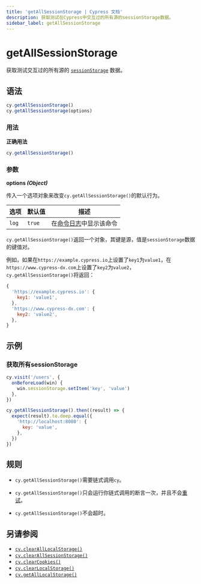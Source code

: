 ```yaml
---
title: 'getAllSessionStorage | Cypress 文档'
description: 获取测试在Cypress中交互过的所有源的sessionStorage数据。
sidebar_label: getAllSessionStorage
---
```


<ProductHeading product="app" />

# getAllSessionStorage

获取测试交互过的所有源的
[`sessionStorage`](https://developer.mozilla.org/en-US/docs/Web/API/Window/sessionStorage)
数据。

## 语法

```javascript
cy.getAllSessionStorage()
cy.getAllSessionStorage(options)
```

### 用法

<Icon name="check-circle" color="green" /> **正确用法**

```javascript
cy.getAllSessionStorage()
```

### 参数

<Icon name="angle-right" /> **options _(Object)_**

传入一个选项对象来改变`cy.getAllSessionStorage()`的默认行为。

| 选项  | 默认值 | 描述                                                                         |
| ----- | ------ | --------------------------------------------------------------------------- |
| `log` | `true` | 在[命令日志](/app/core-concepts/open-mode#Command-Log)中显示该命令 |

<HeaderYields />

`cy.getAllSessionStorage()`返回一个对象，其键是源，值是`sessionStorage`数据的键值对。

例如，如果在`https://example.cypress.io`上设置了`key1`为`value1`，在`https://www.cypress-dx.com`上设置了`key2`为`value2`，
`cy.getAllSessionStorage()`将返回：

```js
{
  'https://example.cypress.io': {
    key1: 'value1',
  },
  'https://www.cypress-dx.com': {
    key2: 'value2',
  },
}
```

## 示例

### 获取所有sessionStorage

```javascript
cy.visit('/users', {
  onBeforeLoad(win) {
    win.sessionStorage.setItem('key', 'value')
  },
})

cy.getAllSessionStorage().then((result) => {
  expect(result).to.deep.equal({
    'http://localhost:8080': {
      key: 'value',
    },
  })
})
```

## 规则

<HeaderRequirements />

- `cy.getAllSessionStorage()`需要链式调用`cy`。

<HeaderAssertions />

- `cy.getAllSessionStorage()`只会运行你链式调用的断言一次，并且不会[重试](/app/core-concepts/retry-ability)。

<HeaderTimeouts />

- `cy.getAllSessionStorage()`不会超时。

## 另请参阅

- [`cy.clearAllLocalStorage()`](/api/commands/clearalllocalstorage)
- [`cy.clearAllSessionStorage()`](/api/commands/clearallsessionstorage)
- [`cy.clearCookies()`](/api/commands/clearcookies)
- [`cy.clearLocalStorage()`](/api/commands/clearlocalstorage)
- [`cy.getAllLocalStorage()`](/api/commands/getalllocalstorage)